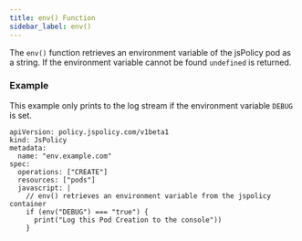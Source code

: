 ```yaml
---
title: env() Function
sidebar_label: env()
---
```


The `env()` function retrieves an environment variable of the jsPolicy pod as a string. If the environment variable cannot be found `undefined` is returned.

### Example

This example only prints to the log stream if the environment variable `DEBUG` is set.

```
apiVersion: policy.jspolicy.com/v1beta1
kind: JsPolicy
metadata:
  name: "env.example.com"
spec:
  operations: ["CREATE"]
  resources: ["pods"]
  javascript: |
    // env() retrieves an environment variable from the jspolicy container
    if (env("DEBUG") === "true") {
      print("Log this Pod Creation to the console"))
    }
```
